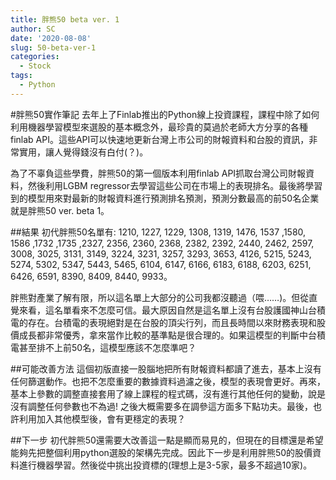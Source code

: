 ```yaml
---
title: 胖熊50 beta ver. 1
author: SC
date: '2020-08-08'
slug: 50-beta-ver-1
categories:
  - Stock
tags:
  - Python
---
```

#胖熊50實作筆記
去年上了Finlab推出的Python線上投資課程，課程中除了如何利用機器學習模型來選股的基本概念外，最珍貴的莫過於老師大方分享的各種finlab API。這些API可以快速地更新台灣上市公司的財報資料和台股的資訊，非常實用，讓人覺得錢沒有白付(？)。

為了不辜負這些學費，胖熊50的第一個版本利用finlab API抓取台灣公司財報資料，然後利用LGBM regressor去學習這些公司在市場上的表現排名。最後將學習到的模型用來對最新的財報資料進行預測排名預測，預測分數最高的前50名企業就是胖熊50 ver. beta 1。

##結果
初代胖熊50名單有:
1210, 1227, 1229, 1308, 1319, 1476, 1537 ,1580, 1586 ,1732 ,1735 ,2327, 2356, 2360, 2368, 2382, 2392, 2440, 2462, 2597, 3008, 3025, 3131, 3149, 3224, 3231, 3257, 3293, 3653, 4126, 5215, 5243, 5274, 5302, 5347, 5443, 5465, 6104, 6147, 6166, 6183, 6188, 6203, 6251, 6426, 6591, 8390, 8409, 8440, 9933。

胖熊對產業了解有限，所以這名單上大部分的公司我都沒聽過（喂......)。但從直覺來看，這名單看來不怎麼可信。最大原因自然是這名單上沒有台股護國神山台積電的存在。台積電的表現絕對是在台股的頂尖行列，而且長時間以來財務表現和股價成長都非常優秀，拿來當作比較的基準點是很合理的。如果這模型的判斷中台積電甚至排不上前50名，這模型應該不怎麼準吧？

##可能改善方法
這個初版直接一股腦地把所有財報資料都讀了進去，基本上沒有任何篩選動作。也把不怎麼重要的數據資料過濾之後，模型的表現會更好。再來，基本上參數的調整直接套用了線上課程的程式碼，沒有進行其他任何的變動，說是沒有調整任何參數也不為過! 之後大概需要多在調參這方面多下點功夫。最後，也許利用加入其他模型後，會有更穩定的表現？

##下一步
初代胖熊50還需要大改善這一點是顯而易見的，但現在的目標還是希望能夠先把整個利用python選股的架構先完成。因此下一步是利用胖熊50的股價資料進行機器學習。然後從中挑出投資標的(理想上是3-5家，最多不超過10家)。